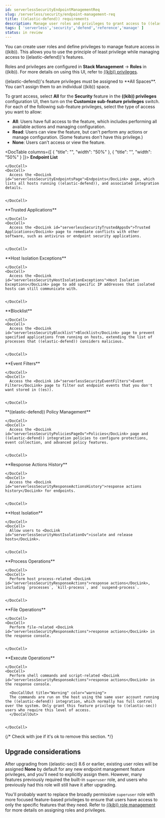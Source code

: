 ```yaml
---
id: serverlessSecurityEndpointManagementReq
slug: /serverless/security/endpoint-management-req
title: ((elastic-defend)) requirements
description: Manage user roles and privileges to grant access to ((elastic-defend)) features.
tags: [ 'serverless','security','defend','reference','manage' ]
status: in review
---
```


<div id="endpoint-management-req"></div>

You can create user roles and define privileges to manage feature access in ((kib)). This allows you to use the principle of least privilege while managing access to ((elastic-defend))'s features.

Roles and privileges are configured in **Stack Management** -> **Roles** in ((kib)). For more details on using this UI, refer to [((kib)) privileges](((kibana-ref))/kibana-role-management.html#adding_kibana_privileges). 

<DocCallOut title="Note">
((elastic-defend))'s feature privileges must be assigned to **All Spaces**. You can't assign them to an individual ((kib)) space. 
</DocCallOut>

<DocImage size="xl" url="../images/endpoint-management-req/-getting-started-endpoint-privileges.png" alt="Configuring privileges in Kibana" />

To grant access, select **All** for the **Security** feature in the **((kib)) privileges** configuration UI, then turn on the **Customize sub-feature privileges** switch. For each of the following sub-feature privileges, select the type of access you want to allow:

* **All**: Users have full access to the feature, which includes performing all available actions and managing configuration.
* **Read**: Users can view the feature, but can't perform any actions or manage configuration. (Some features don't have this privilege.)
* **None**: Users can't access or view the feature.

<DocTable columns={[
  {
    "title": "",
    "width": "50%"
  },
  {
    "title": "",
    "width": "50%"
  }
]}>
  <DocRow>
    <DocCell>
      **Endpoint List**
      
    </DocCell>
    <DocCell>
      Access the <DocLink id="serverlessSecurityEndpointsPage">Endpoints</DocLink> page, which lists all hosts running ((elastic-defend)), and associated integration details.
      
      
    </DocCell>
  </DocRow>
  <DocRow>
    <DocCell>
      **Trusted Applications**
      
    </DocCell>
    <DocCell>
      Access the <DocLink id="serverlessSecurityTrustedAppsOv">Trusted Applications</DocLink> page to remediate conflicts with other software, such as antivirus or endpoint security applications.
      
      
    </DocCell>
  </DocRow>
  <DocRow>
    <DocCell>
      **Host Isolation Exceptions**
      
    </DocCell>
    <DocCell>
      Access the <DocLink id="serverlessSecurityHostIsolationExceptions">Host Isolation Exceptions</DocLink> page to add specific IP addresses that isolated hosts can still communicate with.
      
      
    </DocCell>
  </DocRow>
  <DocRow>
    <DocCell>
      **Blocklist**
      
    </DocCell>
    <DocCell>
      Access the <DocLink id="serverlessSecurityBlocklist">Blocklist</DocLink> page to prevent specified applications from running on hosts, extending the list of processes that ((elastic-defend)) considers malicious.
      
      
    </DocCell>
  </DocRow>
  <DocRow>
    <DocCell>
      **Event Filters**
      
    </DocCell>
    <DocCell>
      Access the <DocLink id="serverlessSecurityEventFilters">Event Filters</DocLink> page to filter out endpoint events that you don't want stored in ((es)).
      
      
    </DocCell>
  </DocRow>
  <DocRow>
    <DocCell>
      **((elastic-defend)) Policy Management**
      
    </DocCell>
    <DocCell>
      Access the <DocLink id="serverlessSecurityPoliciesPageOv">Policies</DocLink> page and ((elastic-defend)) integration policies to configure protections, event collection, and advanced policy features.
      
      
    </DocCell>
  </DocRow>
  <DocRow>
    <DocCell>
      **Response Actions History** 
      
    </DocCell>
    <DocCell>
      Access the <DocLink id="serverlessSecurityResponseActionsHistory">response actions history</DocLink> for endpoints.
      
      
    </DocCell>
  </DocRow>
  <DocRow>
    <DocCell>
      **Host Isolation** 
      
    </DocCell>
    <DocCell>
      Allow users to <DocLink id="serverlessSecurityHostIsolationOv">isolate and release hosts</DocLink>.
      
      
    </DocCell>
  </DocRow>
  <DocRow>
    <DocCell>
      **Process Operations** 
      
    </DocCell>
    <DocCell>
      Perform host process-related <DocLink id="serverlessSecurityResponseActions">response actions</DocLink>, including `processes`, `kill-process`, and `suspend-process`.
      
      
    </DocCell>
  </DocRow>
  <DocRow>
    <DocCell>
      **File Operations**
      
    </DocCell>
    <DocCell>
      Perform file-related <DocLink id="serverlessSecurityResponseActions">response actions</DocLink> in the response console.
      
      
    </DocCell>
  </DocRow>
  <DocRow>
    <DocCell>
      **Execute Operations**
      
    </DocCell>
    <DocCell>
      Perform shell commands and script-related <DocLink id="serverlessSecurityResponseActions">response actions</DocLink> in the response console.
      
      <DocCallOut title="Warning" color="warning">
      The commands are run on the host using the same user account running the ((elastic-defend)) integration, which normally has full control over the system. Only grant this feature privilege to ((elastic-sec)) users who require this level of access.
      </DocCallOut>
      
      
    </DocCell>
  </DocRow>
</DocTable>

{/* Check with joe if it's ok to remove this section. */} 
## Upgrade considerations

After upgrading from ((elastic-sec)) 8.6 or earlier, existing user roles will be assigned **None** by default for any new endpoint management feature privileges, and you'll need to explicitly assign them. However, many features previously required the built-in `superuser` role, and users who previously had this role will still have it after upgrading.

You'll probably want to replace the broadly permissive `superuser` role with more focused feature-based privileges to ensure that users have access to only the specific features that they need. Refer to [((kib)) role management](((kibana-ref))/kibana-role-management.html) for more details on assigning roles and privileges.
